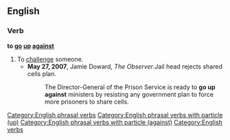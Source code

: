 ==English==

===Verb===
'''to [[go]] [[up]] [[against]]'''

#To [[challenge]] someone.
#*'''May 27, 2007''',  Jamie Doward, ''The Observer''.Jail head rejects shared cells plan. 
#*: The Director-General of the Prison Service is ready to '''go up against''' ministers by resisting any government plan to force more prisoners to share cells.

[[Category:English phrasal verbs]]
[[Category:English phrasal verbs with particle (up)]]
[[Category:English phrasal verbs with particle (against)]]
[[Category:English verbs]]